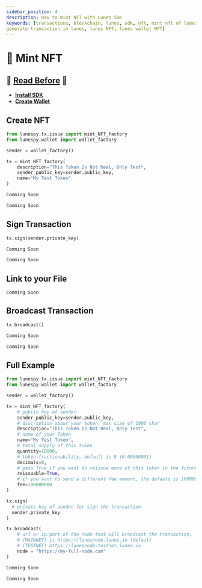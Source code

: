 ```yaml
---
sidebar_position: 4
description: How to mint NFT with Lunes SDK
keywords: [transactions, blockchain, lunes, sdk, nft, mint nft of lunes sdk, lunes sdk, generate wallet,
generate transaction in lunes, lunes NFT, lunes wallet NFT]
---
```




# 👾 Mint NFT


## 🚨 [Read Before](/docs/sdk/transactions/tx) 🚨
- **[Install SDK](/docs/sdk/install_sdk)**
- **[Create Wallet](/docs/sdk/wallet/create)**

## Create NFT

<Tabs>
  <TabItem value="Python3" label="Python3" default>

```python {7-9}
from lunespy.tx.issue import mint_NFT_factory
from lunespy.wallet import wallet_factory

sender = wallet_factory()

tx = mint_NFT_factory(
    description="This Token Is Not Real, Only Test",
    sender_public_key=sender.public_key,
    name="My Test Token"
)
```

  </TabItem>

  <TabItem value="Node.js" label="Node.js">

```javascript
Comming Soon
```
  </TabItem>

  <TabItem value="Web" label="Web">

  ```javascript
  Comming Soon
  ```
  </TabItem>
</Tabs>

## Sign Transaction

<Tabs>
  <TabItem value="Python3" label="Python3" default>

```python
tx.sign(sender.private_key)
```

  </TabItem>

  <TabItem value="Node.js" label="Node.js">

```javascript
Comming Soon
```
  </TabItem>

  <TabItem value="Web" label="Web">

  ```javascript
  Comming Soon
  ```
  </TabItem>
</Tabs>

## Link to your File

```
Comming Soon
```


## Broadcast Transaction

<Tabs>
  <TabItem value="Python3" label="Python3" default>

```python
tx.broadcast()
```

  </TabItem>

  <TabItem value="Node.js" label="Node.js">

```javascript
Comming Soon
```
  </TabItem>

  <TabItem value="Web" label="Web">

  ```javascript
  Comming Soon
  ```
  </TabItem>
</Tabs>

## Full Example

<Tabs>
  <TabItem value="Python3" label="Python3" default>

```python {8,10,12,14,16,18,20,25,32}
from lunespy.tx.issue import mint_NFT_factory
from lunespy.wallet import wallet_factory

sender = wallet_factory()

tx = mint_NFT_factory(
    # public key of sender
    sender_public_key=sender.public_key,
    # discription about your token, max size of 1000 char
    description="This Token Is Not Real, Only Test",
    # name of your Token
    name="My Test Token",
    # total supply of this token
    quantity=10000,
    # token fractionability, default is 8 (0.00000001)
    decimals=8,
    # pass True if you want to reissue more of this token in the future
    reissuable=True,
    # if you want to send a different fee amount, the default is 100000000 (1 Lunes)
    fee=100000000
)

tx.sign(
  # private key of sender for sign the transaction
  sender.private_key
)

tx.broadcast(
    # url or ip:port of the node that will broadcast the transaction,
    # (MAINNET) is https://lunesnode.lunes.io (defaul)
    # (TESTNET) https://lunesnode-testnet.lunes.io
    node = "https://my-full-node.com"
)
```

  </TabItem>

  <TabItem value="Node.js" label="Node.js">

```javascript
Comming Soon
```
  </TabItem>

  <TabItem value="Web" label="Web">

  ```javascript
  Comming Soon
  ```
  </TabItem>
</Tabs>


